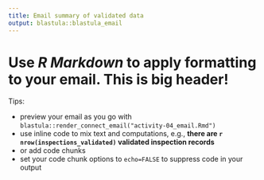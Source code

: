 ```yaml
---
title: Email summary of validated data 
output: blastula::blastula_email
---
```


# Use *R Markdown* to apply formatting to your email. This is big header!

Tips:

- preview your email as you go with ` blastula::render_connect_email("activity-04_email.Rmd")`
- use inline code to mix text and computations, e.g., **there are `r nrow(inspections_validated)` validated inspection records**
- or add code chunks 
- set your code chunk options to `echo=FALSE` to suppress code in your output


```r



```

